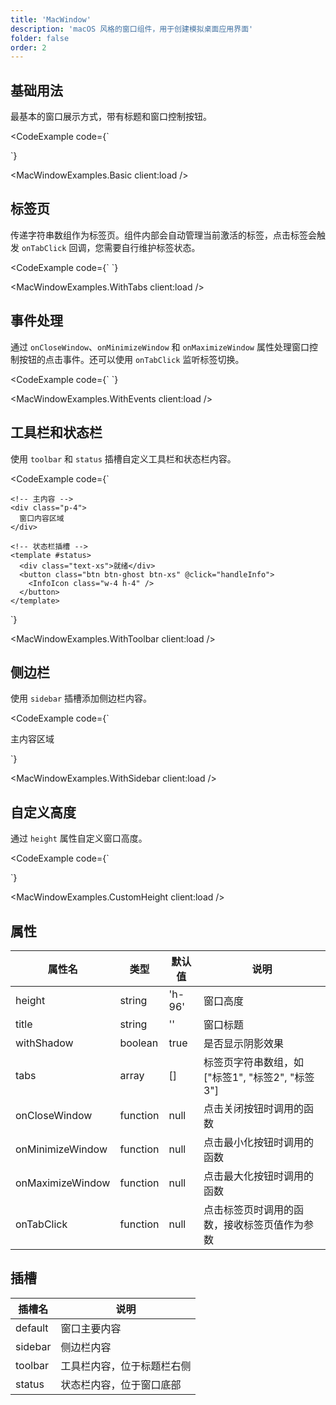 ```yaml
---
title: 'MacWindow'
description: 'macOS 风格的窗口组件，用于创建模拟桌面应用界面'
folder: false
order: 2
---
```



## 基础用法

最基本的窗口展示方式，带有标题和窗口控制按钮。

<CodeExample
  code={`<template>
  <MacWindow title="代码编辑器">
    <div class="p-4">
      窗口内容区域
    </div>
  </MacWindow>
</template>

<script setup>
</script>`}
>
  <MacWindowExamples.Basic client:load />
</CodeExample>

## 标签页

传递字符串数组作为标签页。组件内部会自动管理当前激活的标签，点击标签会触发 `onTabClick` 回调，您需要自行维护标签状态。

<CodeExample
  code={`<template>
  <MacWindow
    title="设置"
    :tabs="['通用', '外观', '高级']"
    :onTabClick="handleTabClick"
  >
    <div class="p-4">
      <div v-if="activeTab === '通用'">通用设置内容</div>
      <div v-if="activeTab === '外观'">外观设置内容</div>
      <div v-if="activeTab === '高级'">高级设置内容</div>
    </div>
  </MacWindow>
</template>

<script setup>

const activeTab = ref('通用');

const handleTabClick = (tab) => {
  activeTab.value = tab;
  console.log('当前标签:', tab);
};
</script>`}
>
  <MacWindowExamples.WithTabs client:load />
</CodeExample>

## 事件处理

通过 `onCloseWindow`、`onMinimizeWindow` 和 `onMaximizeWindow` 属性处理窗口控制按钮的点击事件。还可以使用 `onTabClick` 监听标签切换。

<CodeExample
  code={`<template>
  <MacWindow 
    title="应用窗口"
    :tabs="['信息', '设置', '帮助']"
    :onTabClick="handleTabClick"
    :onCloseWindow="handleClose"
    :onMinimizeWindow="handleMinimize"
    :onMaximizeWindow="handleMaximize"
  >
    <div class="p-4">
      <div v-if="activeTab === '信息'">信息内容</div>
      <div v-if="activeTab === '设置'">设置内容</div>
      <div v-if="activeTab === '帮助'">帮助内容</div>
    </div>
  </MacWindow>
</template>

<script setup>

const activeTab = ref('信息');

const handleTabClick = (tab) => {
  activeTab.value = tab;
  console.log('切换到标签:', tab);
};

const handleClose = () => {
  alert('关闭窗口');
};

const handleMinimize = () => {
  alert('最小化窗口');
};

const handleMaximize = () => {
  alert('最大化窗口');
};
</script>`}
>
  <MacWindowExamples.WithEvents client:load />
</CodeExample>

## 工具栏和状态栏

使用 `toolbar` 和 `status` 插槽自定义工具栏和状态栏内容。

<CodeExample
  code={`<template>
  <MacWindow title="文件浏览器">
    <!-- 工具栏插槽 -->
    <template #toolbar>
      <button class="btn btn-ghost btn-sm" @click="handleSearch">
        <SearchIcon class="w-4 h-4" />
      </button>
      <button class="btn btn-ghost btn-sm" @click="handleSettings">
        <SettingsIcon class="w-4 h-4" />
      </button>
    </template>
    
    <!-- 主内容 -->
    <div class="p-4">
      窗口内容区域
    </div>
    
    <!-- 状态栏插槽 -->
    <template #status>
      <div class="text-xs">就绪</div>
      <button class="btn btn-ghost btn-xs" @click="handleInfo">
        <InfoIcon class="w-4 h-4" />
      </button>
    </template>
  </MacWindow>
</template>

<script setup>

const handleSearch = () => {
  console.log('搜索');
};

const handleSettings = () => {
  console.log('设置');
};

const handleInfo = () => {
  console.log('信息');
};
</script>`}
>
  <MacWindowExamples.WithToolbar client:load />
</CodeExample>

## 侧边栏

使用 `sidebar` 插槽添加侧边栏内容。

<CodeExample
  code={`<template>
  <MacWindow title="文件浏览器">
    <template #sidebar>
      <div class="w-48 border-r border-base-300 p-2">
        <div class="font-medium mb-2">文件夹</div>
        <ul>
          <li class="py-1 px-2 hover:bg-base-200 rounded cursor-pointer">文档</li>
          <li class="py-1 px-2 hover:bg-base-200 rounded cursor-pointer">下载</li>
          <li class="py-1 px-2 hover:bg-base-200 rounded cursor-pointer">图片</li>
        </ul>
      </div>
    </template>
    <div class="p-4">
      主内容区域
    </div>
  </MacWindow>
</template>

<script setup>
</script>`}
>
  <MacWindowExamples.WithSidebar client:load />
</CodeExample>

## 自定义高度

通过 `height` 属性自定义窗口高度。

<CodeExample
  code={`<template>
  <MacWindow title="终端" height="h-64">
    <div class="p-4 bg-gray-900 text-green-400 font-mono">
      $ echo "Hello, World!"<br/>
      Hello, World!<br/>
      $ _
    </div>
  </MacWindow>
</template>

<script setup>
</script>`}
>
  <MacWindowExamples.CustomHeight client:load />
</CodeExample>

## 属性

| 属性名 | 类型 | 默认值 | 说明 |
| --- | --- | --- | --- |
| height | string | 'h-96' | 窗口高度 |
| title | string | '' | 窗口标题 |
| withShadow | boolean | true | 是否显示阴影效果 |
| tabs | array | [] | 标签页字符串数组，如 ["标签1", "标签2", "标签3"] |
| onCloseWindow | function | null | 点击关闭按钮时调用的函数 |
| onMinimizeWindow | function | null | 点击最小化按钮时调用的函数 |
| onMaximizeWindow | function | null | 点击最大化按钮时调用的函数 |
| onTabClick | function | null | 点击标签页时调用的函数，接收标签页值作为参数 |

## 插槽

| 插槽名 | 说明 |
| --- | --- |
| default | 窗口主要内容 |
| sidebar | 侧边栏内容 |
| toolbar | 工具栏内容，位于标题栏右侧 |
| status | 状态栏内容，位于窗口底部 |
